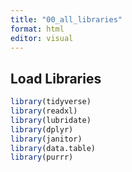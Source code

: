 ```yaml
---
title: "00_all_libraries"
format: html
editor: visual
---
```


## Load Libraries 

```r
library(tidyverse)
library(readxl)
library(lubridate)
library(dplyr)
library(janitor)
library(data.table)
library(purrr)
```
